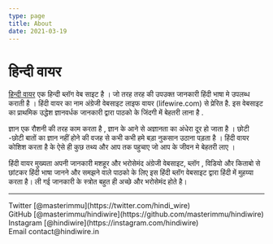 ```yaml
---
type: page
title: About
date: 2021-03-19
---
```


# हिन्दी वायर 

[हिन्दी वायर](https://www.hindiwire.in) एक हिन्दी ब्लॉग वेब साइट है । जो तरह तरह की उपउक्त जानकारी हिंदी भाषा मे उपलब्ध कराती है । हिंदी वायर का नाम अंग्रेजी वेबसाइट लाइफ वायर (lifewire.com) से प्रेरित है. इस वेबसाइट का प्राथमिक उद्धेश ज्ञानवर्धक जानकारी द्वारा पाठको के जिंदगी में बेहतरी लाना है .

ज्ञान एक रौशनी की तरह काम करता है , ज्ञान के आने से अज्ञानता का अंधेरा दूर हो जाता है । छोटी -छोटी बातों का ज्ञान नहीं होने की वजह से कभी कभी हमे बड़ा नुकसान उठाना पड़ता है । हिंदी वायर कोशिश करता है के ऐसे ही कुछ तथ्य और आप तक पहुचाए जो आप के जीवन मे बेहतरी लाए ।

हिंदी वायर मुख्यता अपनी जानकारी मशहूर और भरोसेमंद अंग्रेजी वेबसाइट, ब्लॉग , विडियो और किताबो से छांटकर हिंदी भाषा जानने और समझने वाले पाठको के लिए इस हिंदी ब्लॉग वेबसाइट द्वारा हिंदी में मुहय्या करता है। ली गई जानकारी के स्त्रोत बहुत ही अच्छे और भरोसेमंद होते है।

---

<div>
  Twitter [@masterimmu](https://twitter.com/hindi_wire)
  <br />
  GitHub [@masterimmu/hindiwire](https://github.com/masterimmu/hindiwire)
  <br />
  Instagram [@hindiwire](https://instagram.com/hindiwire)
  <br />
  Email contact@hindiwire.in
</div>
